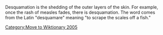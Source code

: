 [[Category:Move to Wiktionary 2005]]
Desquamation is the shedding of the outer layers of the skin. For example, once the rash of  measles fades, there is desquamation. The word comes from the Latin "desquamare" meaning "to scrape the scales off a fish."